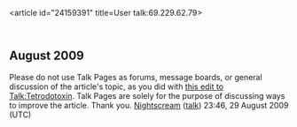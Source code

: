 <article id="24159391" title=User talk:69.229.62.79>
	<talkpage id="24159391" title="User talk:69.229.62.79">
==August 2009==
Please do not use Talk Pages as forums, message boards, or general discussion of the article's topic, as you did with [http://en.wikipedia.org/w/index.php?title=Talk:Tetrodotoxin&amp;curid=741438&amp;diff=310792121&amp;oldid=310791922 this edit to Talk:Tetrodotoxin]. Talk Pages are solely for the purpose of discussing ways to improve the article. Thank you. [[User:Nightscream|Nightscream]] ([[User talk:Nightscream|talk]]) 23:46, 29 August 2009 (UTC)
	</talkpage>
</article>